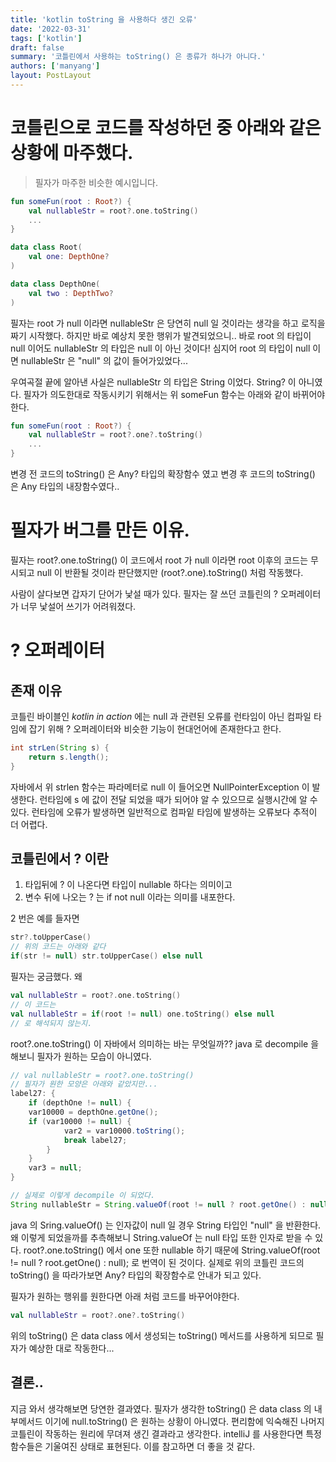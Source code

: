 ```yaml
---
title: 'kotlin toString 을 사용하다 생긴 오류'
date: '2022-03-31'
tags: ['kotlin']
draft: false
summary: '코틀린에서 사용하는 toString() 은 종류가 하나가 아니다.'
authors: ['manyang']
layout: PostLayout
---
```


# 코틀린으로 코드를 작성하던 중 아래와 같은 상황에 마주했다.

> 필자가 마주한 비슷한 예시입니다.

```kotlin
fun someFun(root : Root?) {
    val nullableStr = root?.one.toString()
    ...
}

data class Root(
    val one: DepthOne?
)

data class DepthOne(
    val two : DepthTwo?
)

```

필자는 root 가 null 이라면 nullableStr 은 당연히 null 일 것이라는 생각을 하고 로직을 짜기 시작했다.
하지만 바로 예상치 못한 행위가 발견되었으니.. 바로 root 의 타입이 null 이어도 nullableStr 의 타입은 null 이 아닌 것이다!
심지어 root 의 타입이 null 이면 nullableStr 은 "null" 의 값이 들어가있었다...

우여곡절 끝에 알아낸 사실은 nullableStr 의 타입은 String 이었다. String? 이 아니였다.
필자가 의도한대로 작동시키기 위해서는 위 someFun 함수는 아래와 같이 바뀌어야한다.

```kotlin
fun someFun(root : Root?) {
    val nullableStr = root?.one?.toString()
    ...
}
```

변경 전 코드의 toString() 은 Any? 타입의 확장함수 였고 변경 후 코드의 toString() 은 Any 타입의 내장함수였다..

# 필자가 버그를 만든 이유.

필자는 root?.one.toString() 이 코드에서 root 가 null 이라면 root 이후의 코드는 무시되고 null 이 반환될 것이라 판단했지만
(root?.one).toString() 처럼 작동했다.

사람이 살다보면 갑자기 단어가 낯설 때가 있다. 필자는 잘 쓰던 코틀린의 ? 오퍼레이터가 너무 낯설어 쓰기가 어려워졌다.

# ? 오퍼레이터

## 존재 이유

코틀린 바이블인 _kotlin in action_ 에는 null 과 관련된 오류를 런타임이 아닌 컴파일 타임에 잡기 위해 ? 오퍼레이터와 비슷한 기능이 현대언어에 존재한다고 한다.

```java
int strLen(String s) {
    return s.length();
}
```

자바에서 위 strlen 함수는 파라메터로 null 이 들어오면 NullPointerException 이 발생한다. 런타임에 s 에 값이 전달 되었을 때가 되어야 알 수 있으므로 실행시간에 알 수 있다.
런타임에 오류가 발생하면 일반적으로 컴파잍 타임에 발생하는 오류보다 추적이 더 어렵다.

## 코틀린에서 ? 이란

1. 타입뒤에 ? 이 나온다면 타입이 nullable 하다는 의미이고
2. 변수 뒤에 나오는 ? 는 if not null 이라는 의미를 내포한다.

2 번은 예를 들자면

```kotlin
str?.toUpperCase()
// 위의 코드는 아래와 같다
if(str != null) str.toUpperCase() else null
```

필자는 궁금했다. 왜

```kotlin
val nullableStr = root?.one.toString()
// 이 코드는
val nullableStr = if(root != null) one.toString() else null
// 로 해석되지 않는지.
```

root?.one.toString() 이 자바에서 의미하는 바는 무엇일까?? java 로 decompile 을 해보니 필자가 원하는 모습이 아니였다.

```java
// val nullableStr = root?.one.toString()
// 필자가 원한 모양은 아래와 같았지만...
label27: {
    if (depthOne != null) {
    var10000 = depthOne.getOne();
    if (var10000 != null) {
            var2 = var10000.toString();
            break label27;
        }
    }
    var3 = null;
}

// 실제로 이렇게 decompile 이 되었다.
String nullableStr = String.valueOf(root != null ? root.getOne() : null);
```

java 의 Sring.valueOf() 는 인자값이 null 일 경우 String 타입인 "null" 을 반환한다.
왜 이렇게 되었을까를 추측해보니 String.valueOf 는 null 타입 또한 인자로 받을 수 있다.
root?.one.toString() 에서 one 또한 nullable 하기 때문에 String.valueOf(root != null ? root.getOne() : null); 로 번역이 된 것이다.
실제로 위의 코틀린 코드의 toString() 을 따라가보면 Any? 타입의 확장함수로 안내가 되고 있다.

필자가 원하는 행위를 원한다면 아래 처럼 코드를 바꾸어야한다.

```kotlin
val nullableStr = root?.one?.toString()
```

위의 toString() 은 data class 에서 생성되는 toString() 메서드를 사용하게 되므로 필자가 예상한 대로 작동한다...

## 결론..

지금 와서 생각해보면 당연한 결과였다. 필자가 생각한 toString() 은 data class 의 내부메서드 이기에 null.toString() 은 원하는 상황이 아니였다.
편리함에 익숙해진 나머지 코틀린이 작동하는 원리에 무뎌져 생긴 결과라고 생각한다. intelliJ 를 사용한다면 특정 함수들은 기울여진 상태로 표현된다. 이를 참고하면 더 좋을 것 같다.
